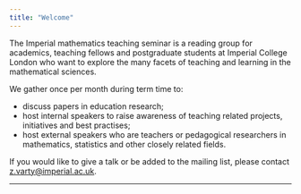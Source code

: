 ```yaml
---
title: "Welcome"
---
```


The Imperial mathematics teaching seminar is a reading group for academics, teaching fellows and postgraduate students at Imperial College London who want to explore the many facets of teaching and learning in the mathematical sciences.

We gather once per month during term time to: 

- discuss papers in education research;
- host internal speakers to raise awareness of teaching related projects, initiatives and best practises;
- host external speakers who are teachers or pedagogical researchers in mathematics, statistics and other closely related fields.

If you would like to give a talk or be added to the mailing list, please contact [z.varty@imperial.ac.uk](mailto:z.varty@imperial.ac.uk).

---------
